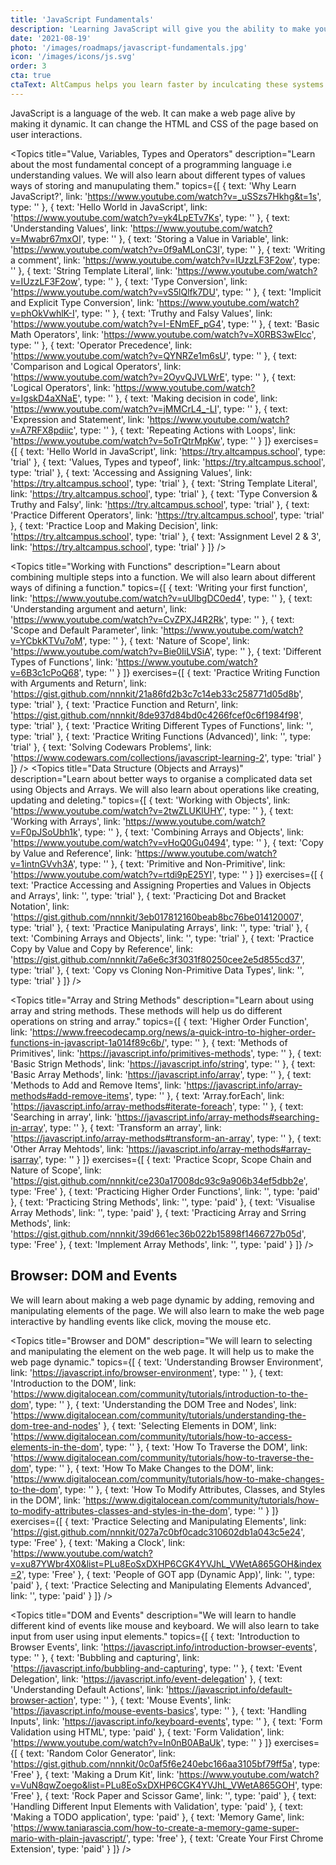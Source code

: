 ```yaml
---
title: 'JavaScript Fundamentals'
description: 'Learning JavaScript will give you the ability to make your web pages dynamic. This is the language of the web.'
date: '2021-08-19'
photo: '/images/roadmaps/javascript-fundamentals.jpg'
icon: '/images/icons/js.svg'
order: 3
cta: true
ctaText: AltCampus helps you learn faster by inculcating these systems as part of the learning model.  🙌
---
```


JavaScript is a language of the web. It can make a web page alive by making it dynamic. It can change the HTML and CSS of the page based on user interactions.

<Topics
  title="Value, Variables, Types and Operators"
  description="Learn about the most fundamental concept of a programming language i.e understanding values. We will also learn about different types of values ways of storing and manupulating them."
  topics={[
    {
      text: 'Why Learn JavaScript?',
      link: 'https://www.youtube.com/watch?v=_uSSzs7Hkhg&t=1s',
      type: ''
    },
    {
      text: 'Hello World in JavaScript',
      link: 'https://www.youtube.com/watch?v=yk4LpETv7Ks',
      type: ''
    },
    {
      text: 'Understanding Values',
      link: 'https://www.youtube.com/watch?v=Mwabr67mxOI',
      type: ''
    },
    {
      text: 'Storing a Value in Variable',
      link: 'https://www.youtube.com/watch?v=0f9aMLonC3I',
      type: ''
    },
    {
      text: 'Writing a comment',
      link: 'https://www.youtube.com/watch?v=IUzzLF3F2ow',
      type: ''
    },
    {
      text: 'String Template Literal',
      link: 'https://www.youtube.com/watch?v=IUzzLF3F2ow',
      type: ''
    },
    {
      text: 'Type Conversion',
      link: 'https://www.youtube.com/watch?v=vS5lQlfk7DU',
      type: ''
    },
    {
      text: 'Implicit and Explicit Type Conversion',
      link: 'https://www.youtube.com/watch?v=phOkVwhlK-I',
      type: ''
    },
    {
      text: 'Truthy and Falsy Values',
      link: 'https://www.youtube.com/watch?v=I-ENmEF_pG4',
      type: ''
    },
    {
      text: 'Basic Math Operators',
      link: 'https://www.youtube.com/watch?v=X0RBS3wElcc',
      type: ''
    },
    {
      text: 'Operator Precedence',
      link: 'https://www.youtube.com/watch?v=QYNRZe1m6sU',
      type: ''
    },
    {
      text: 'Comparison and Logical Operators',
      link: 'https://www.youtube.com/watch?v=2OyvQJVLWrE',
      type: ''
    },
    {
      text: 'Logical Operators',
      link: 'https://www.youtube.com/watch?v=IgskD4aXNaE',
      type: ''
    },
    {
      text: 'Making decision in code',
      link: 'https://www.youtube.com/watch?v=jMMCrL4_-LI',
      type: ''
    },
    {
      text: 'Expression and Statement',
      link: 'https://www.youtube.com/watch?v=A7RFX8pdiic',
      type: ''
    },
    {
      text: 'Repeating Actions with Loops',
      link: 'https://www.youtube.com/watch?v=5oTrQtrMpKw',
      type: ''
    }
  ]}
  exercises={[
    {
      text: 'Hello World in JavaScript',
      link: 'https://try.altcampus.school',
      type: 'trial'
    },
    {
      text: 'Values, Types and typeof',
      link: 'https://try.altcampus.school',
      type: 'trial'
    },
    {
      text: 'Accessing and Assigning Values',
      link: 'https://try.altcampus.school',
      type: 'trial'
    },
    {
      text: 'String Template Literal',
      link: 'https://try.altcampus.school',
      type: 'trial'
    },
    {
      text: 'Type Conversion & Truthy and Falsy',
      link: 'https://try.altcampus.school',
      type: 'trial'
    },
    {
      text: 'Practice Different Operators',
      link: 'https://try.altcampus.school',
      type: 'trial'
    },
    {
      text: 'Practice Loop and Making Decision',
      link: 'https://try.altcampus.school',
      type: 'trial'
    },
    {
      text: 'Assignment Level 2 & 3',
      link: 'https://try.altcampus.school',
      type: 'trial'
    }
  ]}
/>

<Topics
  title="Working with Functions"
  description="Learn about combining multiple steps into a function. We will also learn about different ways of difining a function."
  topics={[
    {
      text: 'Writing your first function',
      link: 'https://www.youtube.com/watch?v=uUlbgDC0ed4',
      type: ''
    },
    {
      text: 'Understanding argument and aeturn',
      link: 'https://www.youtube.com/watch?v=CvZPXJ4R2Rk',
      type: ''
    },
    {
      text: 'Scope and Default Parameter',
      link: 'https://www.youtube.com/watch?v=YCbkKTVu7oM',
      type: ''
    },
    {
      text: 'Nature of Scope',
      link: 'https://www.youtube.com/watch?v=Bie0IiLVSiA',
      type: ''
    },
    {
      text: 'Different Types of Functions',
      link: 'https://www.youtube.com/watch?v=6B3c1cPoQ68',
      type: ''
    }
  ]}
  exercises={[
    {
      text: 'Practice Writing Function with Arguments and Return',
      link: 'https://gist.github.com/nnnkit/21a86fd2b3c7c14eb33c258771d05d8b',
      type: 'trial'
    },
    {
      text: 'Practice Function and Return',
      link: 'https://gist.github.com/nnnkit/8de937d84bd0c4266fcef0c6f1984f98',
      type: 'trial'
    },
    {
      text: 'Practice Writing Different Types of Functions',
      link: '',
      type: 'trial'
    },
    {
      text: 'Practice Writing Functions (Advanced)',
      link: '',
      type: 'trial'
    },
    {
      text: 'Solving Codewars Problems',
      link: 'https://www.codewars.com/collections/javascript-learning-2',
      type: 'trial'
    }
  ]}
/>
<Topics
  title="Data Structure (Objects and Arrays)"
  description="Learn about better ways to organise a complicated data set using Objects and Arrays. We will also learn about operations like creating, updating and deleting."
  topics={[
    {
      text: 'Working with Objects',
      link: 'https://www.youtube.com/watch?v=2twZLUKlUHY',
      type: ''
    },
    {
      text: 'Working with Arrays',
      link: 'https://www.youtube.com/watch?v=F0pJSoUbh1k',
      type: ''
    },
    {
      text: 'Combining Arrays and Objects',
      link: 'https://www.youtube.com/watch?v=vHoQ0Gu0494',
      type: ''
    },
    {
      text: 'Copy by Value and Reference',
      link: 'https://www.youtube.com/watch?v=1intnGVvh3A',
      type: ''
    },
    {
      text: 'Primitive and Non-Primitive',
      link: 'https://www.youtube.com/watch?v=rtdi9pE25YI',
      type: ''
    }
  ]}
  exercises={[
    {
      text: 'Practice Accessing and Assigning Properties and Values in Objects and Arrays',
      link: '',
      type: 'trial'
    },
    {
      text: 'Practicing Dot and Bracket Notation',
      link: 'https://gist.github.com/nnnkit/3eb017812160beab8bc76be014120007',
      type: 'trial'
    },
    {
      text: 'Practice Manipulating Arrays',
      link: '',
      type: 'trial'
    },
    {
      text: 'Combining Arrays and Objects',
      link: '',
      type: 'trial'
    },
    {
      text: 'Practice Copy by Value and Copy by Reference',
      link: 'https://gist.github.com/nnnkit/7a6e6c3f3031f80250cee2e5d855cd37',
      type: 'trial'
    },
    {
      text: 'Copy vs Cloning Non-Primitive Data Types',
      link: '',
      type: 'trial'
    }
  ]}
/>

<Topics
  title="Array and String Methods"
  description="Learn about using array and string methods. These methods will help us do different operations on string and array."
  topics={[
    {
      text: 'Higher Order Function',
      link: 'https://www.freecodecamp.org/news/a-quick-intro-to-higher-order-functions-in-javascript-1a014f89c6b/',
      type: ''
    },
    {
      text: 'Methods of Primitives',
      link: 'https://javascript.info/primitives-methods',
      type: ''
    },
    {
      text: 'Basic Strign Methods',
      link: 'https://javascript.info/string',
      type: ''
    },
    {
      text: 'Basic Array Methods',
      link: 'https://javascript.info/array',
      type: ''
    },
    {
      text: 'Methods to Add and Remove Items',
      link: 'https://javascript.info/array-methods#add-remove-items',
      type: ''
    },
    {
      text: 'Array.forEach',
      link: 'https://javascript.info/array-methods#iterate-foreach',
      type: ''
    },
    {
      text: 'Searching in array',
      link: 'https://javascript.info/array-methods#searching-in-array',
      type: ''
    },
    {
      text: 'Transform an array',
      link: 'https://javascript.info/array-methods#transform-an-array',
      type: ''
    },
    {
      text: 'Other Array Mehtods',
      link: 'https://javascript.info/array-methods#array-isarray',
      type: ''
    }
  ]}
  exercises={[
    {
      text: 'Practice Scopr, Scope Chain and Nature of Scope',
      link: 'https://gist.github.com/nnnkit/ce230a17008dc93c9a906b34ef5dbb2e',
      type: 'Free'
    },
    {
      text: 'Practicing Higher Order Functions',
      link: '',
      type: 'paid'
    },
    {
      text: 'Practicing String Methods',
      link: '',
      type: 'paid'
    },
    {
      text: 'Visualise Array Methods',
      link: '',
      type: 'paid'
    },
    {
      text: 'Practicing Array and Srring Methods',
      link: 'https://gist.github.com/nnnkit/39d661ec36b022b15898f1466727b05d',
      type: 'Free'
    },
    {
      text: 'Implement Array Methods',
      link: '',
      type: 'paid'
    }
  ]}
/>

## Browser: DOM and Events

We will learn about making a web page dynamic by adding, removing and manipulating elements of the page. We will also learn to make the web page interactive by handling events like click, moving the mouse etc.

<Topics
  title="Browser and DOM"
  description="We will learn to selecting and manipulating the element on the web page. It will help us to make the web page dynamic."
  topics={[
    {
      text: 'Understanding Browser Environment',
      link: 'https://javascript.info/browser-environment',
      type: ''
    },
    {
      text: 'Introduction to the DOM',
      link: 'https://www.digitalocean.com/community/tutorials/introduction-to-the-dom',
      type: ''
    },
    {
      text: 'Understanding the DOM Tree and Nodes',
      link: 'https://www.digitalocean.com/community/tutorials/understanding-the-dom-tree-and-nodes'
    },
    {
      text: 'Selecting Elements in DOM',
      link: 'https://www.digitalocean.com/community/tutorials/how-to-access-elements-in-the-dom',
      type: ''
    },
    {
      text: 'How To Traverse the DOM',
      link: 'https://www.digitalocean.com/community/tutorials/how-to-traverse-the-dom',
      type: ''
    },
    {
      text: 'How To Make Changes to the DOM',
      link: 'https://www.digitalocean.com/community/tutorials/how-to-make-changes-to-the-dom',
      type: ''
    },
    {
      text: 'How To Modify Attributes, Classes, and Styles in the DOM',
      link: 'https://www.digitalocean.com/community/tutorials/how-to-modify-attributes-classes-and-styles-in-the-dom',
      type: ''
    }
  ]}
  exercises={[
    {
      text: 'Practice Selecting and Manipulating Elements',
      link: 'https://gist.github.com/nnnkit/027a7c0bf0cadc310602db1a043c5e24',
      type: 'Free'
    },
    {
      text: 'Making a Clock',
      link: 'https://www.youtube.com/watch?v=xu87YWbr4X0&list=PLu8EoSxDXHP6CGK4YVJhL_VWetA865GOH&index=2',
      type: 'Free'
    },
    {
      text: 'People of GOT app (Dynamic App)',
      link: '',
      type: 'paid'
    },
    {
      text: 'Practice Selecting and Manipulating Elements Advanced',
      link: '',
      type: 'paid'
    }
  ]}
/>

<Topics
  title="DOM and Events"
  description="We will learn to handle different kind of events like mouse and keyboard. We will also learn to take input from user using input elements."
  topics={[
    {
      text: 'Introduction to Browser Events',
      link: 'https://javascript.info/introduction-browser-events',
      type: ''
    },
    {
      text: 'Bubbling and capturing',
      link: 'https://javascript.info/bubbling-and-capturing',
      type: ''
    },
    {
      text: 'Event Delegation',
      link: 'https://javascript.info/event-delegation'
    },
    {
      text: 'Understanding Default Actions',
      link: 'https://javascript.info/default-browser-action',
      type: ''
    },
    {
      text: 'Mouse Events',
      link: 'https://javascript.info/mouse-events-basics',
      type: ''
    },
    {
      text: 'Handling Inputs',
      link: 'https://javascript.info/keyboard-events',
      type: ''
    },
    {
      text: 'Form Validation using HTML',
      type: 'paid'
    },
    {
      text: 'Form Validation',
      link: 'https://www.youtube.com/watch?v=In0nB0ABaUk',
      type: ''
    }
  ]}
  exercises={[
    {
      text: 'Random Color Generator',
      link: 'https://gist.github.com/nnnkit/0c0af5f6e240ebc166aa3105bf79ff5a',
      type: 'Free'
    },
    {
      text: 'Making a Drum Kit',
      link: 'https://www.youtube.com/watch?v=VuN8qwZoego&list=PLu8EoSxDXHP6CGK4YVJhL_VWetA865GOH',
      type: 'Free'
    },
    {
      text: 'Rock Paper and Scissor Game',
      link: '',
      type: 'paid'
    },
    {
      text: 'Handling Different Input Elements with Validation',
      type: 'paid'
    },
    {
      text: 'Making a TODO application',
      type: 'paid'
    },
    {
      text: 'Memory Game',
      link: 'https://www.taniarascia.com/how-to-create-a-memory-game-super-mario-with-plain-javascript/',
      type: 'free'
    },
    {
      text: 'Create Your First Chrome Extension',
      type: 'paid'
    }
  ]}
/>
